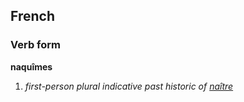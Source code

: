 ==French==
===Verb form===
'''naquîmes'''

# ''first-person plural indicative past historic of [[naître]]''